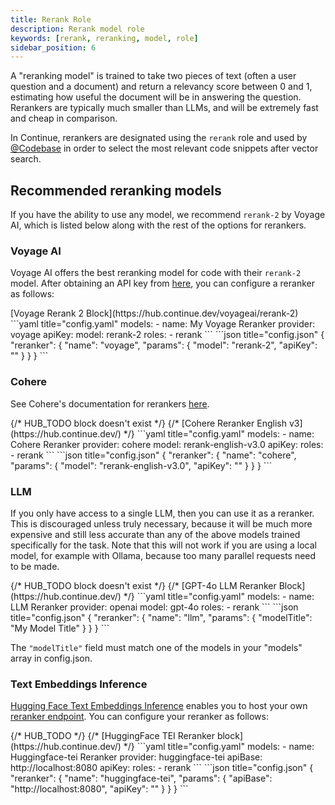 ```yaml
---
title: Rerank Role
description: Rerank model role
keywords: [rerank, reranking, model, role]
sidebar_position: 6
---
```



A "reranking model" is trained to take two pieces of text (often a user question and a document) and return a relevancy score between 0 and 1, estimating how useful the document will be in answering the question. Rerankers are typically much smaller than LLMs, and will be extremely fast and cheap in comparison.

In Continue, rerankers are designated using the `rerank` role and used by [@Codebase](../deep-dives/codebase.mdx) in order to select the most relevant code snippets after vector search.

## Recommended reranking models

If you have the ability to use any model, we recommend `rerank-2` by Voyage AI, which is listed below along with the rest of the options for rerankers.

### Voyage AI

Voyage AI offers the best reranking model for code with their `rerank-2` model. After obtaining an API key from [here](https://www.voyageai.com/), you can configure a reranker as follows:

<Tabs groupId="hub-config-example">
  <TabItem value="hub" label="Hub">
  [Voyage Rerank 2 Block](https://hub.continue.dev/voyageai/rerank-2)
  </TabItem>
  <TabItem value="yaml" label="YAML">
  ```yaml title="config.yaml"
  models:
    - name: My Voyage Reranker
      provider: voyage
      apiKey: <YOUR_VOYAGE_API_KEY>
      model: rerank-2
      roles:
        - rerank
  ```
  </TabItem>
  <TabItem value="json" label="JSON">
  ```json title="config.json"
  {
    "reranker": {
        "name": "voyage",
        "params": {
            "model": "rerank-2",
            "apiKey": "<YOUR_VOYAGE_API_KEY>"
        }
    }
  }
  ```
  </TabItem>
</Tabs>

### Cohere

See Cohere's documentation for rerankers [here](https://docs.cohere.com/docs/rerank-2).

<Tabs groupId="config-example">
  {/* HUB_TODO block doesn't exist */}
  {/* <TabItem value="hub" label="Hub">
  [Cohere Reranker English v3](https://hub.continue.dev/)
  </TabItem> */}
  <TabItem value="yaml" label="YAML">
  ```yaml title="config.yaml"
  models:
    - name: Cohere Reranker
      provider: cohere
      model: rerank-english-v3.0
      apiKey: <YOUR_COHERE_API_KEY>
      roles:
        - rerank
  ```
  </TabItem>
  <TabItem value="json" label="JSON">
  ```json title="config.json"
  {
    "reranker": {
        "name": "cohere",
        "params": {
          "model": "rerank-english-v3.0",
          "apiKey": "<YOUR_COHERE_API_KEY>"
        }
    }
  }
  ```
  </TabItem>
</Tabs>

### LLM

If you only have access to a single LLM, then you can use it as a reranker. This is discouraged unless truly necessary, because it will be much more expensive and still less accurate than any of the above models trained specifically for the task. Note that this will not work if you are using a local model, for example with Ollama, because too many parallel requests need to be made.

<Tabs groupId="config-example">
  {/* HUB_TODO block doesn't exist */}
  {/* <TabItem value="hub" label="Hub">
  [GPT-4o LLM Reranker Block](https://hub.continue.dev/)
  </TabItem> */}
  <TabItem value="yaml" label="YAML">
  ```yaml title="config.yaml"
  models:
    - name: LLM Reranker
      provider: openai
      model: gpt-4o
      roles:
        - rerank
  ```
  </TabItem>
  <TabItem value="json" label="JSON">
  ```json title="config.json"
  {
    "reranker": {
        "name": "llm",
        "params": {
            "modelTitle": "My Model Title"
        }
    }
  }
  ```
  </TabItem>
</Tabs>

The `"modelTitle"` field must match one of the models in your "models" array in config.json.

### Text Embeddings Inference

[Hugging Face Text Embeddings Inference](https://huggingface.co/docs/text-embeddings-inference/en/index) enables you to host your own [reranker endpoint](https://huggingface.github.io/text-embeddings-inference/#/Text%20Embeddings%20Inference/rerank). You can configure your reranker as follows:

<Tabs groupId="config-example">
  {/* HUB_TODO */}
  {/* <TabItem value="hub" label="Hub">
  [HuggingFace TEI Reranker block](https://hub.continue.dev/)
  </TabItem> */}
    <TabItem value="yaml" label="YAML">
    ```yaml title="config.yaml"
    models:
      - name: Huggingface-tei Reranker
        provider: huggingface-tei
        apiBase: http://localhost:8080
        apiKey: <YOUR_TEI_API_KEY>
        roles:
          - rerank
    ```
    </TabItem>
    <TabItem value="json" label="JSON">
    ```json title="config.json"
    {
      "reranker": {
        "name": "huggingface-tei",
        "params": {
          "apiBase": "http://localhost:8080",
          "apiKey": "<YOUR_TEI_API_KEY>"
        }
      }
    }
    ```
    </TabItem>
</Tabs>
